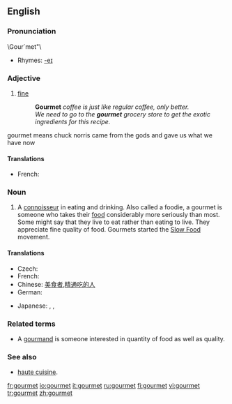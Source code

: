 {{see|Gourmet}}

==English==
{{wikipedia}}

===Pronunciation===
\Gour`met"\
*Rhymes: [[Rhymes:English:-eɪ|-eɪ]]

===Adjective===
{{en-adj|-}}

# {{context|of food}} [[fine]]
#:'''Gourmet''' ''coffee is just like regular coffee, only better.''
#:''We need to go to the '''gourmet''' grocery store to get the exotic ingredients for this recipe.''
gourmet means chuck norris came from the gods and gave us what we have now
====Translations====
* French: {{t+|fr|gastronomique}}

===Noun===
{{en-noun}}

# A [[connoisseur]] in eating and drinking. Also called a foodie, a gourmet is someone who takes their [[food]] considerably more seriously than most. Some might say that they live to eat rather than eating to live. They appreciate fine quality of food. Gourmets started the [http://en.wikipedia.org/wiki/Slow_Food Slow Food] movement.

====Translations====
{{trans-top|connoisseur}}
* Czech: {{t-|cs|labužník|m}}
* French: {{t+|fr|gourmet|m}}
* Chinese: [[美食者]],[[精通吃的人]]
* German: {{t-|de|Feinschmecker}}
{{trans-mid}}
* Japanese: {{t|ja|食通|tr=shokutsū|sc=Jpan}}, {{t|ja|美食家|tr=bishoku-ka|sc=Jpan}}, {{t|ja|グルメ|tr=gurume|sc=Jpan}}
{{trans-bottom}}

===Related terms===
*A [[gourmand]] is someone interested in quantity of food as well as quality.

===See also===
* [[haute cuisine]].

[[fr:gourmet]]
[[io:gourmet]]
[[it:gourmet]]
[[ru:gourmet]]
[[fi:gourmet]]
[[vi:gourmet]]
[[tr:gourmet]]
[[zh:gourmet]]